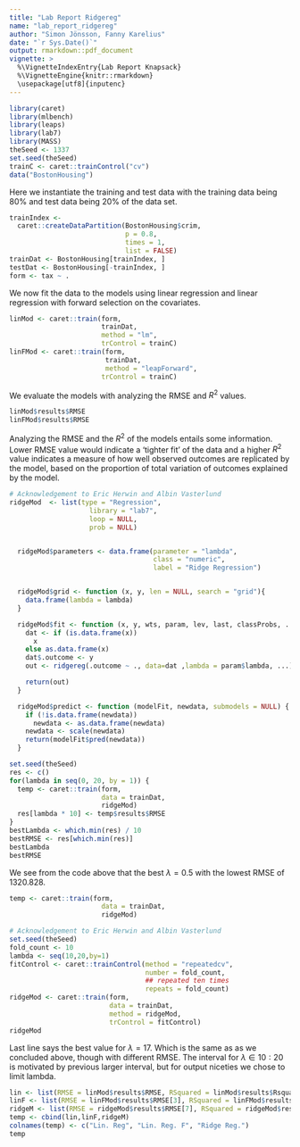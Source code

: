 ```yaml
---
title: "Lab Report Ridgereg"
name: "lab_report_ridgereg"
author: "Simon Jönsson, Fanny Karelius"
date: "`r Sys.Date()`"
output: rmarkdown::pdf_document
vignette: >
  %\VignetteIndexEntry{Lab Report Knapsack}
  %\VignetteEngine{knitr::rmarkdown}
  \usepackage[utf8]{inputenc}
---
```



```r
library(caret)
library(mlbench)
library(leaps)
library(lab7)
library(MASS)
theSeed <- 1337
set.seed(theSeed)
trainC <- caret::trainControl("cv")
data("BostonHousing")
```

Here we instantiate the training and test data with the training data being 80% and test data being 20% of the data set.
```r
trainIndex <-
  caret::createDataPartition(BostonHousing$crim,
                             p = 0.8,
                             times = 1,
                             list = FALSE)
trainDat <- BostonHousing[trainIndex, ]
testDat <- BostonHousing[-trainIndex, ]
form <- tax ~ .

```

We now fit the data to the models using linear regression and linear regression with forward selection on the covariates.
```r
linMod <- caret::train(form,
                       trainDat,
                       method = "lm",
                       trControl = trainC)
linFMod <- caret::train(form,
                        trainDat,
                        method = "leapForward",
                       trControl = trainC)
```

We evaluate the models with analyzing the RMSE and $R^2$ values.
```r
linMod$results$RMSE
linFMod$results$RMSE
```

Analyzing the RMSE and the $R^2$ of the models entails some information. Lower RMSE value would indicate a 'tighter fit' of the data and a higher $R^2$ value indicates a measure of how well observed outcomes are replicated by the model, based on the proportion of total variation of outcomes explained by the model.

```r
# Acknowledgement to Eric Herwin and Albin Vasterlund
ridgeMod  <- list(type = "Regression",
                    library = "lab7",
                    loop = NULL,
                    prob = NULL)


  ridgeMod$parameters <- data.frame(parameter = "lambda",
                                    class = "numeric",
                                    label = "Ridge Regression")


  ridgeMod$grid <- function (x, y, len = NULL, search = "grid"){
    data.frame(lambda = lambda)
  }

  ridgeMod$fit <- function (x, y, wts, param, lev, last, classProbs, ...) {
    dat <- if (is.data.frame(x))
      x
    else as.data.frame(x)
    dat$.outcome <- y
    out <- ridgereg(.outcome ~ ., data=dat ,lambda = param$lambda, ...)

    return(out)
  }

  ridgeMod$predict <- function (modelFit, newdata, submodels = NULL) {
    if (!is.data.frame(newdata))
      newdata <- as.data.frame(newdata)
    newdata <- scale(newdata)
    return(modelFit$pred(newdata))
  }


```

```r
set.seed(theSeed)
res <- c()
for(lambda in seq(0, 20, by = 1)) {
  temp <- caret::train(form,
                       data = trainDat,
                       ridgeMod)
  res[lambda * 10] <- temp$results$RMSE
}
bestLambda <- which.min(res) / 10
bestRMSE <- res[which.min(res)]
bestLambda
bestRMSE
```
We see from the code above that the best $\lambda = 0.5$ with the lowest RMSE of 1320.828.
```r
temp <- caret::train(form,
                       data = trainDat,
                       ridgeMod)
```

```r
# Acknowledgement to Eric Herwin and Albin Vasterlund
set.seed(theSeed)
fold_count <- 10
lambda <- seq(10,20,by=1)
fitControl <- caret::trainControl(method = "repeatedcv",
                                  number = fold_count,
                                  ## repeated ten times
                                  repeats = fold_count)
ridgeMod <- caret::train(form,
                         data = trainDat,
                         method = ridgeMod,
                         trControl = fitControl)
ridgeMod
```
Last line says the best value for $\lambda = 17$. Which is the same as as we concluded above, though with different RMSE. The interval for $\lambda \in 10:20$ is motivated by previous larger interval, but for output niceties we chose to limit lambda.

```r
lin <- list(RMSE = linMod$results$RMSE, RSquared = linMod$results$Rsquared)
linF <- list(RMSE = linFMod$results$RMSE[3], RSquared = linFMod$results$Rsquared[3])
ridgeM <- list(RMSE = ridgeMod$results$RMSE[7], RSquared = ridgeMod$results$Rsquared[7])
temp <- cbind(lin,linF,ridgeM)
colnames(temp) <- c("Lin. Reg", "Lin. Reg. F", "Ridge Reg.")
temp
```

